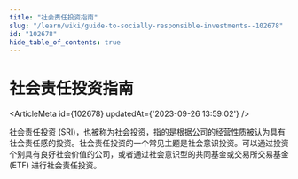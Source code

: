 ```yaml
---
title: "社会责任投资指南"
slug: "/learn/wiki/guide-to-socially-responsible-investments--102678"
id: "102678"
hide_table_of_contents: true
---
```



# 社会责任投资指南

<ArticleMeta id={102678} updatedAt={'2023-09-26 13:59:02'} />
<div className='border-solid border-b border-t-0 my-4 border-[var(--ifm-color-gray-300)]' />

社会责任投资 (SRI)，也被称为社会投资，指的是根据公司的经营性质被认为具有社会责任感的投资。社会责任投资的一个常见主题是社会意识投资。可以通过投资个别具有良好社会价值的公司，或者通过社会意识型的共同基金或交易所交易基金 (ETF) 进行社会责任投资。
